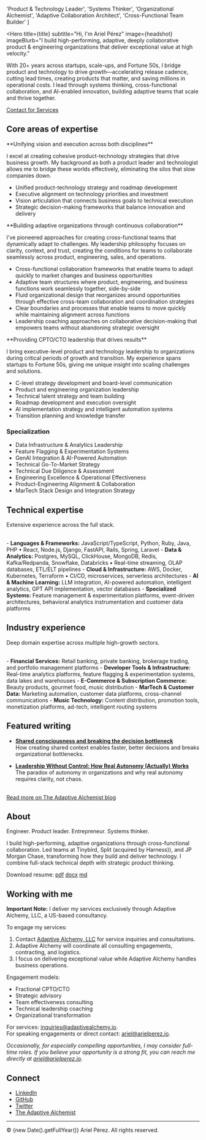 
  'Product & Technology Leader',
  'Systems Thinker',
  'Organizational Alchemist',
  'Adaptive Collaboration Architect',
  'Cross-Functional Team Builder'
]

<Hero
  title={title}
  subtitle="Hi, I'm Ariel Pérez"
  image={headshot}
  imageBlurb="I build high-performing, adaptive, deeply collaborative product & engineering organizations that deliver exceptional value at high velocity."
>
  With 20+ years across startups, scale-ups, and Fortune 50s, I bridge product
  and technology to drive growth—accelerating release cadence, cutting lead
  times, creating products that matter, and saving millions in operational
  costs. I lead through systems thinking, cross-functional collaboration, and
  AI-enabled innovation, building adaptive teams that scale and thrive together.
</Hero>

<a href="mailto:inquiries@adaptivealchemy.io" class="cta-link">
  Contact for Services
</a>

## Core areas of expertise

<Drawer title="Strategic product & technology leadership">
  **Unifying vision and execution across both disciplines**

I excel at creating cohesive product-technology strategies that drive business growth. My background as both a product leader and technologist allows me to bridge these worlds effectively, eliminating the silos that slow companies down.

- Unified product-technology strategy and roadmap development
- Executive alignment on technology priorities and investment
- Vision articulation that connects business goals to technical execution
- Strategic decision-making frameworks that balance innovation and delivery

</Drawer>

<Drawer title="Cross-functional team design & collaboration effectiveness">
  **Building adaptive organizations through continuous collaboration**

I've pioneered approaches for creating cross-functional teams that dynamically adapt to challenges. My leadership philosophy focuses on clarity, context, and trust, creating the conditions for teams to collaborate seamlessly across product, engineering, sales, and operations.

- Cross-functional collaboration frameworks that enable teams to adapt quickly to market changes and business opportunities
- Adaptive team structures where product, engineering, and business functions work seamlessly together, side-by-side
- Fluid organizational design that reorganizes around opportunities through effective cross-team collaboration and coordination strategies
- Clear boundaries and processes that enable teams to move quickly while maintaining alignment across functions
- Leadership coaching approaches on collaborative decision-making that empowers teams without abandoning strategic oversight

</Drawer>

<Drawer title="Executive technology leadership and AI strategy">
  **Providing CPTO/CTO leadership that drives results**

I bring executive-level product and technology leadership to organizations during critical periods of growth and transition. My experience spans startups to Fortune 50s, giving me unique insight into scaling challenges and solutions.

- C-level strategy development and board-level communication
- Product and engineering organization leadership
- Technical talent strategy and team building
- Roadmap development and execution oversight
- AI implementation strategy and intelligent automation systems
- Transition planning and knowledge transfer

</Drawer>

### Specialization

- Data Infrastructure & Analytics Leadership
- Feature Flagging & Experimentation Systems
- GenAI Integration & AI-Powered Automation
- Technical Go-To-Market Strategy
- Technical Due Diligence & Assessment
- Engineering Excellence & Operational Effectiveness
- Product-Engineering Alignment & Collaboration
- MarTech Stack Design and Integration Strategy

## Technical expertise

Extensive experience across the full stack.

<br />- **Languages & Frameworks:** JavaScript/TypeScript, Python, Ruby, Java,
PHP • React, Node.js, Django, FastAPI, Rails, Spring, Laravel - **Data &
Analytics:** Postgres, MySQL, ClickHouse, MongoDB, Redis, Kafka/Redpanda,
Snowflake, Databricks • Real-time streaming, OLAP databases, ETL/ELT pipelines -
**Cloud & Infrastructure:** AWS, Docker, Kubernetes, Terraform • CI/CD,
microservices, serverless architectures - **AI & Machine Learning:** LLM
integration, AI-powered automation, intelligent analytics, GPT API
implementation, vector databases - **Specialized Systems:** Feature management &
experimentation platforms, event-driven architectures, behavioral analytics
instrumentation and customer data platforms

## Industry experience

Deep domain expertise across multiple high-growth sectors.

<br />- **Financial Services:** Retail banking, private banking, brokerage
trading, and portfolio management platforms - **Developer Tools &
Infrastructure:** Real-time analytics platforms, feature flagging &
experimentation systems, data lakes and warehouses - **E-Commerce & Subscription
Commerce:** Beauty products, gourmet food, music distribution - **MarTech &
Customer Data:** Marketing automation, customer data platforms, cross-channel
communications - **Music Technology:** Content distribution, promotion tools,
monetization platforms, ad-tech, intelligent routing systems

## Featured writing

- **[Shared consciousness and breaking the decision bottleneck](https://www.adaptivealchemist.com/shared-consciousness-and-breaking-the-decision-bottleneck/)**  
  How creating shared context enables faster, better decisions and breaks organizational bottlenecks.

- **[Leadership Without Control: How Real Autonomy (Actually) Works](https://www.adaptivealchemist.com/leadership-without-control-part-1)**  
  The paradox of autonomy in organizations and why real autonomy requires clarity, not chaos.

<br />
<a href="https://www.adaptivealchemist.com" class="cta-link">
  Read more on The Adaptive Alchemist blog
</a>

## About

Engineer. Product leader. Entrepreneur. Systems thinker.

I build high-performing, adaptive organizations through cross-functional collaboration.
Led teams at Tinybird, Split (acquired by Harness)), and JP Morgan Chase, transforming how they build and deliver technology.
I combine full-stack technical depth with strategic product thinking.

Download resume: [pdf](/Ariel_Perez_Resume_2025.pdf) [docx](/Ariel_Perez_Resume_2025.docx) [md](/Ariel_Perez_Resume_2025.md)

## Working with me

**Important Note:** I deliver my services exclusively through Adaptive Alchemy, LLC, a US-based consultancy.

To engage my services:

1. Contact [Adaptive Alchemy, LLC](mailto:inquiries@adaptivealchemy.io) for service inquiries and consultations.
2. Adaptive Alchemy will coordinate all consulting engagements, contracting, and logistics.
3. I focus on delivering exceptional value while Adaptive Alchemy handles business operations.

Engagement models:

- Fractional CPTO/CTO
- Strategic advisory
- Team effectiveness consulting
- Technical leadership coaching
- Organizational transformation

For services: [inquiries@adaptivealchemy.io](mailto:inquiries@adaptivealchemy.io).<br />
For speaking engagements or direct contact: [ariel@arielperez.io](mailto:ariel@arielperez.io).

_Occasionally, for especially compelling opportunities, I may consider full-time roles.
If you believe your opportunity is a strong fit, you can reach me directly at [ariel@arielperez.io](mailto:ariel@arielperez.io)._

## Connect

- [LinkedIn](https://www.linkedin.com/in/arielxperez/)
- [GitHub](https://github.com/arielperez82)
- [Twitter](https://twitter.com/arielperez)
- [The Adaptive Alchemist](https://www.adaptivealchemist.com)

---

© {new Date().getFullYear()} Ariel Pérez. All rights reserved.
